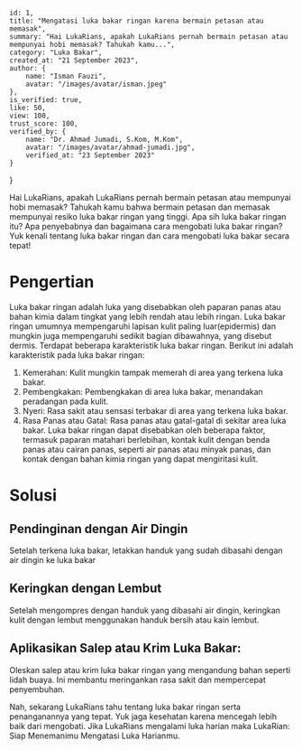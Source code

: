     id: 1,
    title: "Mengatasi luka bakar ringan karena bermain petasan atau memasak",
    summary: "Hai LukaRians, apakah LukaRians pernah bermain petasan atau mempunyai hobi memasak? Tahukah kamu...",
    category: "Luka Bakar",
    created_at: "21 September 2023",
    author: {
        name: "Isman Fauzi",
        avatar: "/images/avatar/isman.jpeg"
    },
    is_verified: true,
    like: 50,
    view: 100,
    trust_score: 100,
    verified_by: {
        name: "Dr. Ahmad Jumadi, S.Kom, M.Kom",
        avatar: "/images/avatar/ahmad-jumadi.jpg",
        verified_at: "23 September 2023"
    }
}

Hai LukaRians, apakah LukaRians pernah bermain petasan atau mempunyai hobi memasak? Tahukah kamu bahwa bermain petasan dan memasak mempunyai resiko luka bakar ringan yang tinggi. Apa sih luka bakar ringan itu? Apa penyebabnya dan bagaimana cara mengobati luka bakar ringan? Yuk kenali tentang luka bakar ringan dan cara mengobati luka bakar secara tepat!

# Pengertian

Luka bakar ringan adalah luka yang disebabkan oleh paparan panas atau bahan kimia dalam tingkat yang lebih rendah atau lebih ringan. Luka bakar ringan umumnya mempengaruhi lapisan kulit paling luar(epidermis) dan mungkin juga mempengaruhi sedikit bagian dibawahnya, yang disebut dermis. Terdapat beberapa karakteristik luka bakar ringan. Berikut ini adalah karakteristik pada luka bakar ringan:

1. Kemerahan: Kulit mungkin tampak memerah di area yang terkena luka bakar.
2. Pembengkakan: Pembengkakan di area luka bakar, menandakan peradangan pada kulit.
3. Nyeri: Rasa sakit atau sensasi terbakar di area yang terkena luka bakar.
4. Rasa Panas atau Gatal: Rasa panas atau gatal-gatal di sekitar area luka bakar.
   Luka bakar ringan dapat disebabkan oleh beberapa faktor, termasuk paparan matahari berlebihan, kontak kulit dengan benda panas atau cairan panas, seperti air panas atau minyak panas, dan kontak dengan bahan kimia ringan yang dapat mengiritasi kulit.

# Solusi

## Pendinginan dengan Air Dingin
Setelah terkena luka bakar, letakkan handuk yang sudah dibasahi dengan air dingin ke luka bakar

## Keringkan dengan Lembut
Setelah mengompres dengan handuk yang dibasahi air dingin, keringkan kulit dengan lembut menggunakan handuk bersih atau kain lembut.

## Aplikasikan Salep atau Krim Luka Bakar:
Oleskan salep atau krim luka bakar ringan yang mengandung bahan seperti lidah buaya. Ini membantu meringankan rasa sakit dan mempercepat penyembuhan.

Nah, sekarang LukaRians tahu tentang luka bakar ringan serta penanganannya yang tepat. Yuk jaga kesehatan karena mencegah lebih baik dari mengobati. Jika LukaRians mengalami luka harian maka LukaRian: Siap Menemanimu Mengatasi Luka Harianmu.

